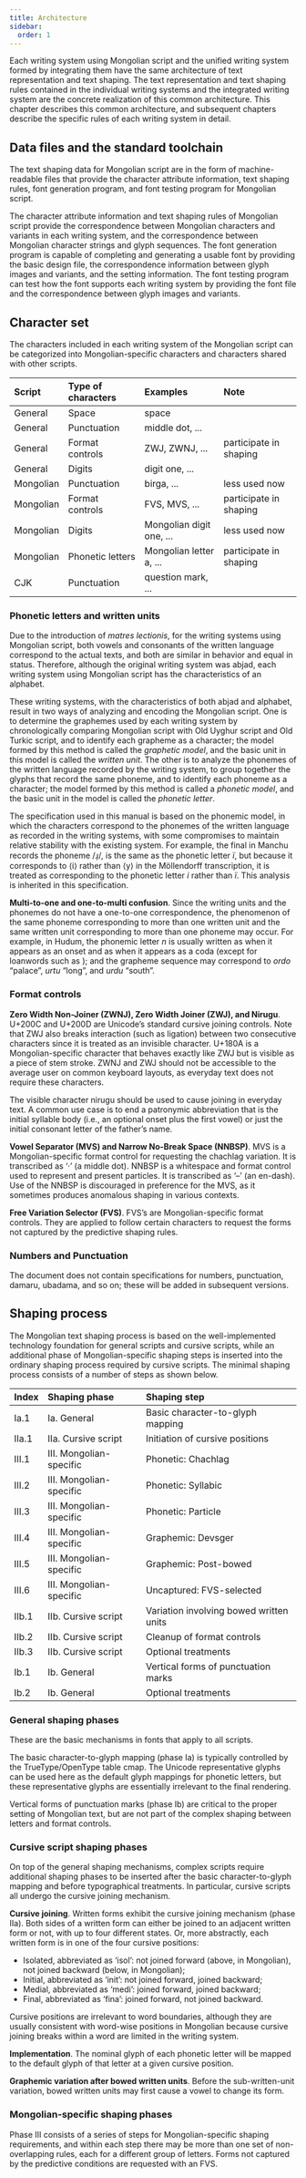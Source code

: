 ```yaml
---
title: Architecture
sidebar:
  order: 1
---
```



Each writing system using Mongolian script and the unified writing system formed by integrating them have the same architecture of text representation and text shaping. The text representation and text shaping rules contained in the individual writing systems and the integrated writing system are the concrete realization of this common architecture. This chapter describes this common architecture, and subsequent chapters describe the specific rules of each writing system in detail.

## Data files and the standard toolchain

The text shaping data for Mongolian script are in the form of machine-readable files that provide the character attribute information, text shaping rules, font generation program, and font testing program for Mongolian script.

The character attribute information and text shaping rules of Mongolian script provide the correspondence between Mongolian characters and variants in each writing system, and the correspondence between Mongolian character strings and glyph sequences. The font generation program is capable of completing and generating a usable font by providing the basic design file, the correspondence information between glyph images and variants, and the setting information. The font testing program can test how the font supports each writing system by providing the font file and the correspondence between glyph images and variants.

## Character set

The characters included in each writing system of the Mongolian script can be categorized into Mongolian-specific characters and characters shared with other scripts.

| Script    | Type of characters | Examples                 | Note                   |
| :-------- | :----------------- | :----------------------- | :--------------------- |
| General   | Space              | space                    |                        |
| General   | Punctuation        | middle dot, ...          |                        |
| General   | Format controls    | ZWJ, ZWNJ, ...           | participate in shaping |
| General   | Digits             | digit one, ...           |                        |
| Mongolian | Punctuation        | birga, ...               | less used now          |
| Mongolian | Format controls    | FVS, MVS, ...            | participate in shaping |
| Mongolian | Digits             | Mongolian digit one, ... | less used now          |
| Mongolian | Phonetic letters   | Mongolian letter a, ...  | participate in shaping |
| CJK       | Punctuation        | question mark, ...       |                        |

### Phonetic letters and written units

Due to the introduction of _matres lectionis_, for the writing systems using Mongolian script, both vowels and consonants of the written language correspond to the actual texts, and both are similar in behavior and equal in status. Therefore, although the original writing system was abjad, each writing system using Mongolian script has the characteristics of an alphabet.

These writing systems, with the characteristics of both abjad and alphabet, result in two ways of analyzing and encoding the Mongolian script. One is to determine the graphemes used by each writing system by chronologically comparing Mongolian script with Old Uyghur script and Old Turkic script, and to identify each grapheme as a character; the model formed by this method is called the _graphetic model_, and the basic unit in this model is called the _written unit_. The other is to analyze the phonemes of the written language recorded by the writing system, to group together the glyphs that record the same phoneme, and to identify each phoneme as a character; the model formed by this method is called a _phonetic model_, and the basic unit in the model is called the _phonetic letter_.

The specification used in this manual is based on the phonemic model, in which the characters correspond to the phonemes of the written language as recorded in the writing systems, with some compromises to maintain relative stability with the existing system. For example, the final <Mong written="Ï" /> in Manchu records the phoneme /ɹ̩/, is the same as the phonetic letter _ï_, but because it corresponds to ⟨i⟩ rather than ⟨y⟩ in the Möllendorff transcription, it is treated as corresponding to the phonetic letter _i_ rather than _ï_. This analysis is inherited in this specification.

**Multi-to-one and one-to-multi confusion**. Since the writing units and the phonemes do not have a one-to-one correspondence, the phenomenon of the same phoneme corresponding to more than one written unit and the same written unit corresponding to more than one phoneme may occur. For example, in Hudum, the phonemic letter _n_ is usually written as <Mong written="N" /> when it appears as an onset and as <Mong written="A" /> when it appears as a coda (except for loanwords such as <Mong written="SWK2OIND" />); and the grapheme sequence <Mong written="AORDU" /> may correspond to _ordo_ “palace”, _urtu_ “long”, and _urdu_ “south”.

### Format controls

**Zero Width Non-Joiner (ZWNJ), Zero Width Joiner (ZWJ), and Nirugu**. U+200C and U+200D are Unicode’s standard cursive joining controls. Note that ZWJ also breaks interaction (such as ligation) between two consecutive characters since it is treated as an invisible character. U+180A is a Mongolian-specific character that behaves exactly like ZWJ but is visible as a piece of stem stroke. ZWNJ and ZWJ should not be accessible to the average user on common keyboard layouts, as everyday text does not require these characters.

The visible character nirugu should be used to cause joining in everyday text. A common use case is to end a patronymic abbreviation that is the initial syllable body (i.e., an optional onset plus the first vowel) or just the initial consonant letter of the father’s name.

**Vowel Separator (MVS) and Narrow No-Break Space (NNBSP)**. MVS is a Mongolian-specific format control for requesting the chachlag variation. It is transcribed as ‘·’ (a middle dot). NNBSP is a whitespace and format control used to represent and present particles. It is transcribed as ‘–’ (an en-dash). Use of the NNBSP is discouraged in preference for the MVS, as it sometimes produces anomalous shaping in various contexts.

**Free Variation Selector (FVS)**. FVS’s are Mongolian-specific format controls. They are applied to follow certain characters to request the forms not captured by the predictive shaping rules.

### Numbers and Punctuation

The document does not contain specifications for numbers, punctuation, damaru, ubadama, and so on; these will be added in subsequent versions.

## Shaping process

The Mongolian text shaping process is based on the well-implemented technology foundation for general scripts and cursive scripts, while an additional phase of Mongolian-specific shaping steps is inserted into the ordinary shaping process required by cursive scripts. The minimal shaping process consists of a number of steps as shown below.

| Index | Shaping phase           | Shaping step                            |
| :---- | :---------------------- | :-------------------------------------- |
| Ia.1  | Ia. General             | Basic character-to-glyph mapping        |
| IIa.1 | IIa. Cursive script     | Initiation of cursive positions         |
| III.1 | III. Mongolian-specific | Phonetic: Chachlag                      |
| III.2 | III. Mongolian-specific | Phonetic: Syllabic                      |
| III.3 | III. Mongolian-specific | Phonetic: Particle                      |
| III.4 | III. Mongolian-specific | Graphemic: Devsger                      |
| III.5 | III. Mongolian-specific | Graphemic: Post-bowed                   |
| III.6 | III. Mongolian-specific | Uncaptured: FVS-selected                |
| IIb.1 | IIb. Cursive script     | Variation involving bowed written units |
| IIb.2 | IIb. Cursive script     | Cleanup of format controls              |
| IIb.3 | IIb. Cursive script     | Optional treatments                     |
| Ib.1  | Ib. General             | Vertical forms of punctuation marks     |
| Ib.2  | Ib. General             | Optional treatments                     |

### General shaping phases

These are the basic mechanisms in fonts that apply to all scripts.

The basic character-to-glyph mapping (phase Ia) is typically controlled by the TrueType/OpenType table cmap. The Unicode representative glyphs can be used here as the default glyph mappings for phonetic letters, but these representative glyphs are essentially irrelevant to the final rendering.

Vertical forms of punctuation marks (phase Ib) are critical to the proper setting of Mongolian text, but are not part of the complex shaping between letters and format controls.

### Cursive script shaping phases

On top of the general shaping mechanisms, complex scripts require additional shaping phases to be inserted after the basic character-to-glyph mapping and before typographical treatments. In particular, cursive scripts all undergo the cursive joining mechanism.

**Cursive joining**. Written forms exhibit the cursive joining mechanism (phase IIa). Both sides of a written form can either be joined to an adjacent written form or not, with up to four different states. Or, more abstractly, each written form is in one of the four cursive positions:

- Isolated, abbreviated as ‘isol’: not joined forward (above, in Mongolian), not joined backward (below, in Mongolian);
- Initial, abbreviated as ‘init’: not joined forward, joined backward;
- Medial, abbreviated as ‘medi’: joined forward, joined backward;
- Final, abbreviated as ‘fina’: joined forward, not joined backward.

Cursive positions are irrelevant to word boundaries, although they are usually consistent with word-wise positions in Mongolian because cursive joining breaks within a word are limited in the writing system.

**Implementation**. The nominal glyph of each phonetic letter will be mapped to the default glyph of that letter at a given cursive position.

**Graphemic variation after bowed written units**. Before the sub-written-unit variation, bowed written units may first cause a vowel to change its form.

### Mongolian-specific shaping phases

Phase III consists of a series of steps for Mongolian-specific shaping requirements, and within each step there may be more than one set of non-overlapping rules, each for a different group of letters. Forms not captured by the predictive conditions are requested with an FVS.
